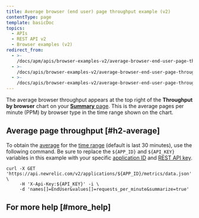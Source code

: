 ```yaml
---
title: Average browser (end user) page throughput example (v2)
contentType: page
template: basicDoc
topics:
  - APIs
  - REST API v2
  - Browser examples (v2)
redirect_from:
  - >-
    /docs/apm/apis/browser-examples-v2/average-browser-end-user-page-throughput-example-api-v2/
  - >-
    /docs/apis/browser-examples-v2/average-browser-end-user-page-throughput-example-api-v2/
  - >-
    /docs/apis/browser-examples-v2/average-browser-end-user-page-throughput-example-v2/
---
```


The average browser throughput appears at the top right of the **Throughput by browser** chart on your [**Summary** page](/docs/browser/new-relic-browser/getting-started/browser-overview-website-performance-glance#viewing). This is the average pages per minute (PPM) by browser type in the time range shown on the chart.

## Average page throughput [#h2-average]

To obtain the [average](/docs/apm/apis/requirements/calculating-average-metric-values-summarize) for the [time range](/docs/apm/apis/requirements/specifying-time-range-api-v2) (default is last 30 minutes), use the following command. Be sure to replace the `${APP_ID}` and `${API_KEY}` variables in this example with your specific [application ID](/docs/apm/apis/requirements/identification-code) and [REST API key](/docs/apis/rest-api-v2/requirements/rest-api-key#viewing).

```
curl -X GET 'https://api.newrelic.com/v2/applications/${APP_ID}/metrics/data.json' \
     -H 'X-Api-Key:${API_KEY}' -i \
     -d 'names[]=EndUser&values[]=requests_per_minute&summarize=true'
```

## For more help [#more_help]
